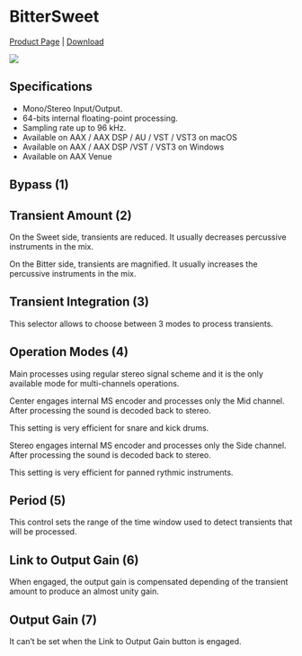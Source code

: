 # BitterSweet
[Product Page](https://www.flux.audio/project/bittersweet/) 
| [Download](https://flux.audio/download)

![](https://flux-shared.s3.amazonaws.com/doc_images/Plugins/bittersweet/Bittersweet_00.png)

## Specifications

* Mono/Stereo Input/Output.
* 64-bits internal floating-point processing.
* Sampling rate up to 96 kHz.
* Available on AAX / AAX DSP / AU / VST / VST3 on macOS
* Available on AAX / AAX DSP /VST / VST3 on Windows
* Available on AAX Venue

## Bypass (1)

## Transient Amount (2)

On the Sweet side, transients are reduced. It usually decreases percussive instruments in the mix.

On the Bitter side, transients are magnified. It usually increases the percussive instruments in the mix.

## Transient Integration (3)

This selector allows to choose between 3 modes to process transients.

## Operation Modes (4)

Main processes using regular stereo signal scheme and it is the only available mode for multi-channels operations.

Center engages internal MS encoder and processes only the Mid channel. After processing the sound is decoded back to stereo.

This setting is very efficient for snare and kick drums.

Stereo engages internal MS encoder and processes only the Side channel. After processing the sound is decoded back to stereo.

This setting is very efficient for panned rythmic instruments.

## Period (5)

This control sets the range of the time window used to detect transients that will be processed.

## Link to Output Gain (6)

When engaged, the output gain is compensated depending of the transient amount to produce an almost unity gain.

## Output Gain (7)

It can’t be set when the Link to Output Gain button is engaged.
